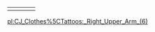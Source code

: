 {| border="1"
| {{Clothes|index=0|type=6|model=6aztec|texture=6AZTEC}}
| {{Clothes|index=1|type=6|model=6crown|texture=6CROWN}}
| {{Clothes|index=2|type=6|model=6clown|texture=6CLOWN}}
| {{Clothes|index=3|type=6|model=6africa|texture=6AFRICA}}
|}

[[/pl:CJ_Clothes%5CTattoos:_Right_Upper_Arm_(6).md|pl:CJ_Clothes%5CTattoos:_Right_Upper_Arm_(6)]]